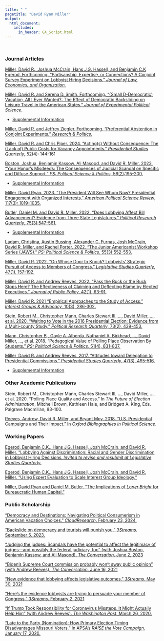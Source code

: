 ```yaml
---
title: " "
pagetitle: "David Ryan Miller"
output:
  html_document:
    includes:
      in_header: GA_Script.html
---
```


&nbsp;  

### Journal Articles
[Miller, David R., Joshua McCrain, Hans J.G. Hassell, and Benjamin C.K Egerod.  Forthcoming. "Partisanship, Expertise, or Connections? A Conjoint Survey Experiment on Lobbyist Hiring Decisions." *Journal of Law, Economics, and Organization.*](files/Lobbyist_Hiring.pdf)

[Miller, David R. and Serena D. Smith.  Forthcoming.  "(Small D-Democratic) Vacation, All I Ever Wanted?: The Effect of Democratic Backsliding on Leisure Travel in the American States."  *Journal of Experimental Political Science*.](files/PoliticalTravel_JEPS_v3.pdf)

- [Supplemental Information](files/PoliticalTravel_JEPS_SI_v3.pdf)

[Miller, David R. and Jeffrey Ziegler.  Forthcoming.  "Preferential Abstention in Conjoint Experiments."  *Research & Politics.*](files/preferential_abstention.pdf) 

[Miller, David R. and Chris Piper.  2024.  "Acting(s) Without Consequence: The (Lack of) Public Costs for Vacancy Appointments." *Presidential Studies Quarterly*, 52(4): 144-161](files/MillerPiper_Vacancies.pdf)

[Boston, Joshua, Benjamin Kassow, Ali Masood, and David R. Miller.  2023. "Your Honor’s Misdeeds: The Consequences of Judicial Scandal on Specific and Diffuse Support."  *PS: Political Science \& Politics*, 56(2):195-200.](files/JudicialScandal.docx)

- [Supplemental Information](files/JudicialScandal_SI.pdf)

[Miller, David Ryan.  2023. "The President Will See Whom Now?  Presidential Engagement with Organized Interests." *American Political Science Review*, 117(3): 1019-1035.](files/WH_Engagement_DRM.pdf)

[Butler, Daniel M. and David R. Miller.  2022.  "Does Lobbying Affect Bill Advancement?  Evidence from Three State Legislatures." *Political Research Quarterly*, 75(3):547-561.](files/LobbyingImpact.pdf)

- [Supplemental Information](files/LobbyingImpactSI.pdf)

[Ladam, Christina, Austin Bussing, Alexander C. Furnas, Josh McCrain, David R. Miller, and Rachel Porter.  2022.  "The Junior Americanist Workshop Series (JAWS)."  *PS: Political Science & Politics*, 55(3):552-553.](files/JAWS PS Submission.pdf)

[Miller, David R.  2022.  "On Whose Door to Knock? Lobbyists' Strategic Pursuit of Access to Members of Congress."  *Legislative Studies Quarterly*, 47(1), 157-192.](files/DRM_Targeting_final.pdf)

[Miller, David R. and Andrew Reeves.  2022.  "Pass the Buck or the Buck Stops Here?  The Effectiveness of Claiming and Deflecting Blame by Elected Executives."  *Journal of Public Policy*, 42(1), 63-91.](files/main-rr.pdf)

[Miller, David R.  2021  "Empirical Approaches to the Study of Access." *Interest Groups \& Advocacy*, 10(3), 286-302.](files/AccessApproaches.pdf)

[Stein, Robert M., Christopher Mann, Charles Stewart III, $\ldots$, David Miller, $\ldots$, et al. 2020. "Waiting to Vote in the 2016 Presidential Election: Evidence from a Multi-county Study." *Political Research Quarterly*, 73(2), 439-453.](files/PRQ_Voting.pdf)

[Mann, Christopher B., Gayle A. Alberda, Nathaniel A. Birkhead, $\ldots$, David Miller, $\ldots$, et al. 2018. "Pedagogical Value of Polling Place Observation By Students." *PS: Political Science & Politics*, 51(4), 831-837.](files/Perspectives_Voting.pdf)

[Miller, David R. and Andrew Reeves. 2017.  "Attitudes toward Delegation to Presidential Commissions." *Presidential Studies Quarterly*, 47(3), 495-516.](files/Commissions.pdf) 

- [Supplemental Information](files/CommissionsAppendix.docx)

### Other Academic Publications

Stein, Robert M., Christopher Mann, Charles Stewart III, $\ldots$, David Miller, $\ldots$, et al. 2020. "Polling Place Quality and Access." In *The Future of Election Administration*, Mitchell Brown, Kathleen Hale, and Bridgett A. King, Eds.  Palgrave Macmillan, 83-100.

[Reeves, Andrew, David R. Miller, and Bryant Moy.  2018.  "U.S. Presidential Campaigns and Their Impact."  In *Oxford Bibliographies in Political Science*.](http://www.oxfordbibliographies.com/view/document/obo-9780199756223/obo-9780199756223-0156.xml)

### Working Papers
[Egerod, Benjamin C.K., Hans J.G. Hassell, Josh McCrain, and David R. Miller.  "Lobbying Against Discrimination: Racial and Gender Discrimination in Lobbyist Hiring Decisions. *Invited to revise and resubmit at Legislative Studies Quarterly.*](files/Lobbyist_Discrimination.pdf)

[Egerod, Benjamin C.K., Hans J.G. Hassell, Josh McCrain, and David R. Miller.   "Using Expert Evaluation to Scale Interest Group Ideology."](files/LEscores.pdf)

[Miller, David Ryan and Daniel M. Butler.  "The Implications of *Loper Bright* for Bureaucratic Human Capital."](files/Bureaucratic Capacity v5.pdf)

<!-- ### Works in Progress -->

### Public Scholarship

["Democracy and Destinations: Navigating Political Consumerism in American Vacation Choices."  *CloudResearch*.  February 23, 2024.](https://www.cloudresearch.com/resources/blog/political-factors-affecting-travel/)

["Backslide on democracy and tourists will punish you." *3Streams*. September 5, 2023.](https://medium.com/3streams/water-slides-alpine-slides-democratic-backslides-74f41c872c8)

["Judging the judges: Scandals have the potential to affect the legitimacy of judges---and possibly the federal judiciary, too" (with Joshua Boston, Benjamin Kassow, and Ali Masood).  *The Conversation*.  June 2, 2023](https://theconversation.com/judging-the-judges-scandals-have-the-potential-to-affect-the-legitimacy-of-judges-and-possibly-the-federal-judiciary-too-205817)

["Biden’s Supreme Court commission probably won’t sway public opinion" (with Andrew Reeves).  *The Conversation*.  June 16, 2021](https://theconversation.com/bidens-supreme-court-commission-probably-wont-sway-public-opinion-159658)

["New evidence that lobbying affects legislative outcomes."  *3Streams*.  May 30, 2021](https://medium.com/3streams/new-evidence-that-lobbying-affects-legislative-outcomes-c350b5ea5475)

["Here's the evidence lobbyists are trying to persuade your member of Congress."  *3Streams*.  February 2, 2021](https://medium.com/3streams/who-do-lobbyists-lobby-in-congress-af0d53315ee8)

["If Trump Took Responsibility for Coronavirus Missteps, It Might Actually Help Him" (with Andrew Reeves).  *The Washington Post*.  March 26, 2020.](https://www.washingtonpost.com/politics/2020/03/26/if-trump-took-responsibility-coronavirus-missteps-it-might-actually-help-him)

["Late to the Party (Nomination): How Primary Election Timing Disadvantages Missouri Voters."  In APSA's *RAISE the Vote Campaign*.  January 17, 2020.](https://connect.apsanet.org/raisethevote/2020/01/17/late-to-the-party-nomination-how-primary-election-timing-disadvantages-missouri-voters/)